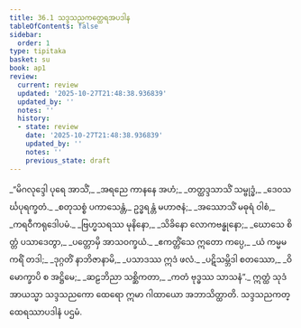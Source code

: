 ```yaml
---
title: 36.1 သဒ္ဒသညကတ္ထေရအပဒါန
tableOfContents: false
sidebar:
  order: 1
type: tipitaka
basket: su
book: ap1
review:
  current: review
  updated: '2025-10-27T21:48:38.936839'
  updated_by: ''
  notes: ''
  history:
  - state: review
    date: '2025-10-27T21:48:38.936839'
    updated_by: ''
    notes: ''
    previous_state: draft
---
```



<ReviewStatus review={frontmatter.review} showDetails={true} />

<HypothesisAnnotation frontmatter={frontmatter} />

<DynamicBreadcrumb />

<Division number="1" book="ap1" e="ch" v="20" p="325">

<Paragraph number="3970" type="verses" book="ap1">
_“မိဂလုဒ္ဒေါ ပုရေ အာသိံ,_  
_အရညေ ကာနနေ အဟံ;_  
_တတ္ထဒ္ဒသာသိံ သမ္ဗုဒ္ဓံ,_  
_ဒေဝသင်္ဃပုရက္ခတံ._  

</Paragraph>

</Division>
<Division number="2" book="ap1" e="ch" v="20" p="325">

<Paragraph number="3971" type="verses" book="ap1">
_စတုသစ္စံ ပကာသေန္တံ,_  
ဥဒ္ဓရန္တံ မဟာဇနံ;_  
_အဿောသိံ မဓုရံ ဝါစံ,_  
_ကရဝီကရုဒေါပမံ._  

</Paragraph>

</Division>
<Division number="3" book="ap1" e="ch" v="20" p="325">

<Paragraph number="3972" type="verses" book="ap1">
_ဗြဟ္မသရဿ မုနိနော,_  
_သိခိနော လောကဗန္ဓုနော;_  
_ဃောသေ စိတ္တံ ပသာဒေတွာ,_  
_ပတ္တောမှိ အာသဝက္ခယံ._  

</Paragraph>

</Division>
<Division number="4" book="ap1" e="ch" v="20" p="325">

<Paragraph number="3973" type="verses" book="ap1">
_ဧကတ္တိံသေ ဣတော ကပ္ပေ,_  
_ယံ ကမ္မမကရိံ တဒါ;_  
_ဒုဂ္ဂတိံ နာဘိဇာနာမိ,_  
_ပသာဒဿ ဣဒံ ဖလံ._  

</Paragraph>

</Division>
<Division number="5" book="ap1" e="ch" v="20" p="325">

<Paragraph number="3974" type="verses" book="ap1">
_ပဋိသမ္ဘိဒါ စတဿော,_  
_ဝိမောက္ခာပိ စ အဋ္ဌိမေ;_  
_ဆဠဘိညာ သစ္ဆိကတာ,_  
_ကတံ ဗုဒ္ဓဿ သာသနံ”._  

</Paragraph>

<Paragraph number="3975" book="ap1">
ဣတ္ထံ သုဒံ အာယသ္မာ သဒ္ဒသညကော ထေရော ဣမာ ဂါထာယော အဘာသိတ္ထာတိ.

</Paragraph>
</Division>

<Paragraph number="3976" type="center" book="ap1">
သဒ္ဒသညကတ္ထေရဿာပဒါနံ ပဌမံ.
</Paragraph>